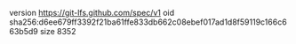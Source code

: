 version https://git-lfs.github.com/spec/v1
oid sha256:d6ee679ff3392f21ba61ffe833db662c08ebef017ad1d8f59119c166c663b5d9
size 8352
